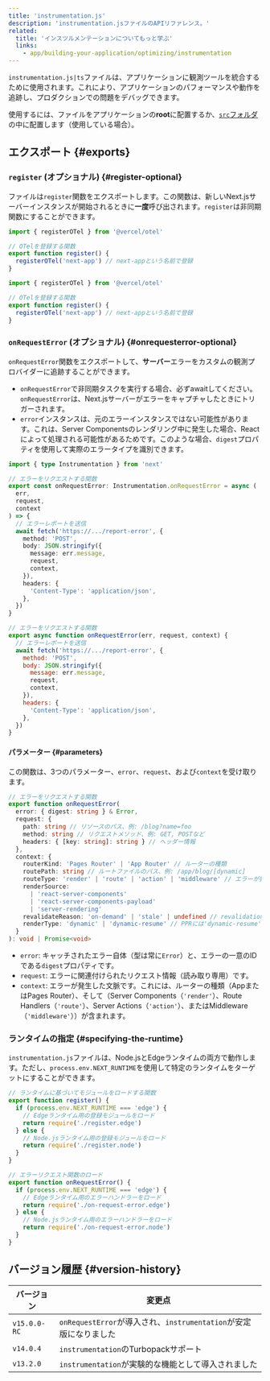 ```yaml
---
title: 'instrumentation.js'
description: 'instrumentation.jsファイルのAPIリファレンス。'
related:
  title: 'インスツルメンテーションについてもっと学ぶ'
  links:
    - app/building-your-application/optimizing/instrumentation
---
```


`instrumentation.js|ts`ファイルは、アプリケーションに観測ツールを統合するために使用されます。これにより、アプリケーションのパフォーマンスや動作を追跡し、プロダクションでの問題をデバッグできます。

使用するには、ファイルをアプリケーションの**root**に配置するか、[`src`フォルダ](/docs/app/building-your-application/configuring/src-directory)の中に配置します（使用している場合）。

## エクスポート {#exports}

### `register` (オプショナル) {#register-optional}

ファイルは`register`関数をエクスポートします。この関数は、新しいNext.jsサーバーインスタンスが開始されるときに**一度**呼び出されます。`register`は非同期関数にすることができます。

<Tabs>
<TabItem value="ts" label="TypeScript">

```ts title="instrumentation.ts" switcher
import { registerOTel } from '@vercel/otel'

// OTelを登録する関数
export function register() {
  registerOTel('next-app') // next-appという名前で登録
}
```

</TabItem>
<TabItem value="js" label="JavaScript">

```js title="instrumentation.js" switcher
import { registerOTel } from '@vercel/otel'

// OTelを登録する関数
export function register() {
  registerOTel('next-app') // next-appという名前で登録
}
```

</TabItem>
</Tabs>

### `onRequestError` (オプショナル) {#onrequesterror-optional}

`onRequestError`関数をエクスポートして、**サーバー**エラーをカスタムの観測プロバイダーに追跡することができます。

- `onRequestError`で非同期タスクを実行する場合、必ずawaitしてください。`onRequestError`は、Next.jsサーバーがエラーをキャプチャしたときにトリガーされます。
- `error`インスタンスは、元のエラーインスタンスではない可能性があります。これは、Server Componentsのレンダリング中に発生した場合、Reactによって処理される可能性があるためです。このような場合、`digest`プロパティを使用して実際のエラータイプを識別できます。

<Tabs>
<TabItem value="ts" label="TypeScript">

```ts title="instrumentation.ts" switcher
import { type Instrumentation } from 'next'

// エラーをリクエストする関数
export const onRequestError: Instrumentation.onRequestError = async (
  err,
  request,
  context
) => {
  // エラーレポートを送信
  await fetch('https://.../report-error', {
    method: 'POST',
    body: JSON.stringify({
      message: err.message,
      request,
      context,
    }),
    headers: {
      'Content-Type': 'application/json',
    },
  })
}
```

</TabItem>
<TabItem value="js" label="JavaScript">

```js title="instrumentation.js" switcher
// エラーをリクエストする関数
export async function onRequestError(err, request, context) {
  // エラーレポートを送信
  await fetch('https://.../report-error', {
    method: 'POST',
    body: JSON.stringify({
      message: err.message,
      request,
      context,
    }),
    headers: {
      'Content-Type': 'application/json',
    },
  })
}
```

</TabItem>
</Tabs>

#### パラメーター {#parameters}

この関数は、3つのパラメーター、`error`、`request`、および`context`を受け取ります。

```ts title="Types"
// エラーをリクエストする関数
export function onRequestError(
  error: { digest: string } & Error,
  request: {
    path: string // リソースのパス、例: /blog?name=foo
    method: string // リクエストメソッド、例: GET, POSTなど
    headers: { [key: string]: string } // ヘッダー情報
  },
  context: {
    routerKind: 'Pages Router' | 'App Router' // ルーターの種類
    routePath: string // ルートファイルのパス、例: /app/blog/[dynamic]
    routeType: 'render' | 'route' | 'action' | 'middleware' // エラーが発生する文脈
    renderSource:
      | 'react-server-components'
      | 'react-server-components-payload'
      | 'server-rendering'
    revalidateReason: 'on-demand' | 'stale' | undefined // revalidationなしの通常リクエストはundefined
    renderType: 'dynamic' | 'dynamic-resume' // PPRには'dynamic-resume'
  }
): void | Promise<void>
```

- `error`: キャッチされたエラー自体（型は常に`Error`）と、エラーの一意のIDである`digest`プロパティです。
- `request`: エラーに関連付けられたリクエスト情報（読み取り専用）です。
- `context`: エラーが発生した文脈です。これには、ルーターの種類（AppまたはPages Router）、そして（Server Components（`'render'`）、Route Handlers（`'route'`）、Server Actions（`'action'`）、またはMiddleware（`'middleware'`））が含まれます。

### ランタイムの指定 {#specifying-the-runtime}

`instrumentation.js`ファイルは、Node.jsとEdgeランタイムの両方で動作します。ただし、`process.env.NEXT_RUNTIME`を使用して特定のランタイムをターゲットにすることができます。

```js title="instrumentation.js"
// ランタイムに基づいてモジュールをロードする関数
export function register() {
  if (process.env.NEXT_RUNTIME === 'edge') {
    // Edgeランタイム用の登録モジュールをロード
    return require('./register.edge')
  } else {
    // Node.jsランタイム用の登録モジュールをロード
    return require('./register.node')
  }
}

// エラーリクエスト関数のロード
export function onRequestError() {
  if (process.env.NEXT_RUNTIME === 'edge') {
    // Edgeランタイム用のエラーハンドラーをロード
    return require('./on-request-error.edge')
  } else {
    // Node.jsランタイム用のエラーハンドラーをロード
    return require('./on-request-error.node')
  }
}
```

## バージョン履歴 {#version-history}

| バージョン   | 変更点                                                            |
| ------------ | ----------------------------------------------------------------- |
| `v15.0.0-RC` | `onRequestError`が導入され、`instrumentation`が安定版になりました |
| `v14.0.4`    | `instrumentation`のTurbopackサポート                              |
| `v13.2.0`    | `instrumentation`が実験的な機能として導入されました               |
